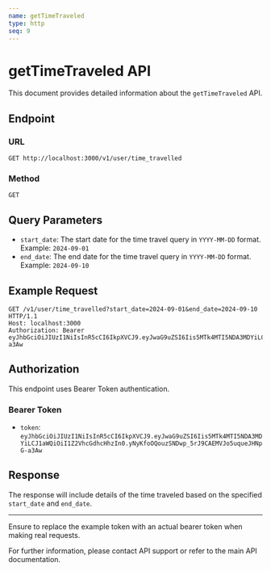 ```yaml
---
name: getTimeTraveled
type: http
seq: 9
---
```


# getTimeTraveled API

This document provides detailed information about the `getTimeTraveled` API.

## Endpoint

### URL
`GET http://localhost:3000/v1/user/time_travelled`

### Method
`GET`

## Query Parameters

- `start_date`: The start date for the time travel query in `YYYY-MM-DD` format. Example: `2024-09-01`
- `end_date`: The end date for the time travel query in `YYYY-MM-DD` format. Example: `2024-09-10`

## Example Request

```http
GET /v1/user/time_travelled?start_date=2024-09-01&end_date=2024-09-10 HTTP/1.1
Host: localhost:3000
Authorization: Bearer eyJhbGciOiJIUzI1NiIsInR5cCI6IkpXVCJ9.eyJwaG9uZSI6Iis5MTk4MTI5NDA3MDYiLCJ1aWQiOiI1Z2VhcGdhcHhzIn0.yNyKfoOQouzSNDwp_5rJ9CAEMVJo5uqueJHNpG-a3Aw
```

## Authorization

This endpoint uses Bearer Token authentication.

### Bearer Token

- `token`: `eyJhbGciOiJIUzI1NiIsInR5cCI6IkpXVCJ9.eyJwaG9uZSI6Iis5MTk4MTI5NDA3MDYiLCJ1aWQiOiI1Z2VhcGdhcHhzIn0.yNyKfoOQouzSNDwp_5rJ9CAEMVJo5uqueJHNpG-a3Aw`

## Response

The response will include details of the time traveled based on the specified `start_date` and `end_date`.

---

Ensure to replace the example token with an actual bearer token when making real requests.

For further information, please contact API support or refer to the main API documentation.